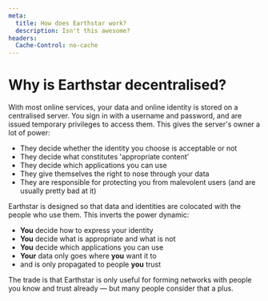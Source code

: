 ```yaml
---
meta:
  title: How does Earthstar work?
  description: Isn't this awesome?
headers:
  Cache-Control: no-cache
---
```


<div id="doc">

# Why is Earthstar decentralised?

With most online services, your data and online identity is stored on a centralised server. You sign in with a username and password, and are issued temporary privileges to access them. This gives the server's owner a lot of power:

- They decide whether the identity you choose is acceptable or not
- They decide what constitutes 'appropriate content'
- They decide which applications you can use
- They give themselves the right to nose through your data
- They are responsible for protecting you from malevolent users (and are usually pretty bad at it)

Earthstar is designed so that data and identities are colocated with the people who use them. This inverts the power dynamic:

- **You** decide how to express your identity
- **You** decide what is appropriate and what is not
- **You** decide which applications you can use
- **Your** data only goes where **you** want it to
- and is only propagated to people **you** trust

The trade is that Earthstar is only useful for forming networks with people you know and trust already — but many people consider that a plus.

</div>
